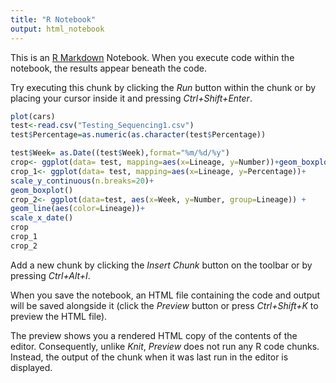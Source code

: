 ```yaml
---
title: "R Notebook"
output: html_notebook
---
```


This is an [R Markdown](http://rmarkdown.rstudio.com) Notebook. When you execute code within the notebook, the results appear beneath the code. 

Try executing this chunk by clicking the *Run* button within the chunk or by placing your cursor inside it and pressing *Ctrl+Shift+Enter*. 

```r
plot(cars)
test<-read.csv("Testing_Sequencing1.csv")
test$Percentage=as.numeric(as.character(test$Percentage)) 

test$Week= as.Date((test$Week),format="%m/%d/%y")
crop<- ggplot(data= test, mapping=aes(x=Lineage, y=Number))+geom_boxplot()
crop_1<- ggplot(data= test, mapping=aes(x=Lineage, y=Percentage))+
scale_y_continuous(n.breaks=20)+
geom_boxplot()
crop_2<- ggplot(data=test, aes(x=Week, y=Number, group=Lineage)) +
geom_line(aes(color=Lineage))+
scale_x_date()
crop
crop_1
crop_2

```


Add a new chunk by clicking the *Insert Chunk* button on the toolbar or by pressing *Ctrl+Alt+I*.

When you save the notebook, an HTML file containing the code and output will be saved alongside it (click the *Preview* button or press *Ctrl+Shift+K* to preview the HTML file).

The preview shows you a rendered HTML copy of the contents of the editor. Consequently, unlike *Knit*, *Preview* does not run any R code chunks. Instead, the output of the chunk when it was last run in the editor is displayed.